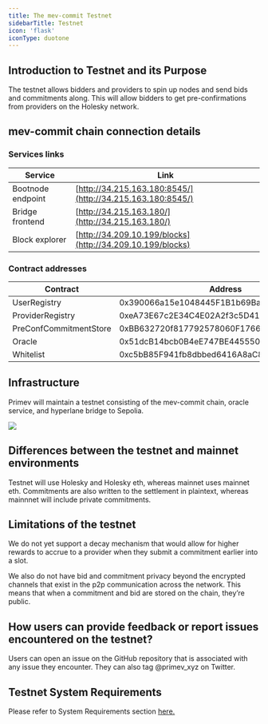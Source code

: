 ```yaml
---
title: The mev-commit Testnet
sidebarTitle: Testnet
icon: 'flask'
iconType: duotone
---
```


## Introduction to Testnet and its Purpose

The testnet allows bidders and providers to spin up nodes and send bids and commitments along. This will allow bidders to get pre-confirmations from providers on the Holesky network.

## **mev-commit chain connection details**

### **Services links**

| Service           | Link                                                       |
| ----------------- | ---------------------------------------------------------- |
| Bootnode endpoint | [http://34.215.163.180:8545/](http://34.215.163.180:8545/) |
| Bridge frontend   | [http://34.215.163.180/](http://34.215.163.180/)           |
| Block explorer    | [http://34.209.10.199/blocks](http://34.209.10.199/blocks) |

### **Contract addresses**

<table>
  <thead>
    <tr>
      <th width="299">Contract</th>
      <th>Address</th>
    </tr>
  </thead>
  <tbody>
    <tr>
      <td>UserRegistry</td>
      <td>0x390066a15e1048445F1B1b69Ba98AC4cb5e91c52</td>
    </tr>
    <tr>
      <td>ProviderRegistry</td>
      <td>0xeA73E67c2E34C4E02A2f3c5D416F59B76e7617fC</td>
    </tr>
    <tr>
      <td>PreConfCommitmentStore</td>
      <td>0xBB632720f817792578060F176694D8f7230229d9</td>
    </tr>
    <tr>
      <td>Oracle</td>
      <td>0x51dcB14bcb0B4eE747BE445550A4Fb53ecd31617</td>
    </tr>
    <tr>
      <td>Whitelist</td>
      <td>0xc5bB85F941fb8dbbed6416A8aC84A06226E0f138</td>
    </tr>
  </tbody>
</table>

## Infrastructure

Primev will maintain a testnet consisting of the mev-commit chain, oracle service, and hyperlane bridge to Sepolia.

<Frame>
  <img src="/images/mev-commit-nodes.png" />
</Frame>

## Differences between the testnet and mainnet environments

Testnet will use Holesky and Holesky eth, whereas mainnet uses mainnet eth. Commitments are also written to the settlement in plaintext, whereas mainnnet will include private commitments.

## Limitations of the testnet

We do not yet support a decay mechanism that would allow for higher rewards to accrue to a provider when they submit a commitment earlier into a slot.

We also do not have bid and commitment privacy beyond the encrypted channels that exist in the p2p communication across the network. This means that when a commitment and bid are stored on the chain, they’re public.

## How users can provide feedback or report issues encountered on the testnet?

Users can open an issue on the GitHub repository that is associated with any issue they encounter. They can also tag @primev_xyz on Twitter.

## Testnet System Requirements

Please refer to System Requirements section [here.](https://www.notion.so/Primev-Docs-Testnet-Ver-41c24e77a73e47e0966d54365efbbfc8?pvs=21)
